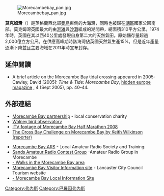 {{expand|time=2015-01-31T10:31:56+00:00}}
{{unreferenced|time=2015-01-31T10:31:56+00:00}}
[[File:Morecambebay_pan.jpg|thumb]]

'''莫克姆灣'''（{{Lang-en|'''Morecambe Bay'''}}）是英格蘭西北部[[曼島|曼島]]東側的大海灣，同時也被歸在[[湖區|湖區]]國家公園南部。莫克姆灣英國最大的由[[泥滩|泥滩]]與[[沙灘|沙灘]]組成的潮間帶，總面積310平方公里。1974年時，英國在其以西40公里處發現自身第二大的天然氣田，原始儲存量超過2,000億立方公尺。在供應高峰期時該海灣佔英國天然氣生產15%，但是近年產量逐漸下降並且主要海域在2011年時宣布封存。

== 延伸閱讀 ==
*A brief article on the Morecambe Bay tidal crossing appeared in 2005: Cawley, David [2005]: ''Time & Tide: Morecambe Bay'', [http://www.hiddeneurope.co.uk hidden europe magazine] {{Wayback|url=http://www.hiddeneurope.co.uk/ |date=20200817113850 }}, 4 (Sept 2005), pp. 40–44.

== 外部連結 ==
{{Commons category|Morecambe Bay}}
*[http://www.morecambebay.org.uk/ Morecambe Bay partnership] {{Wayback|url=http://www.morecambebay.org.uk/ |date=20210128193429 }} - local conservation charity
*[https://web.archive.org/web/20090521180041/http://www.birdobscouncil.org.uk/Walney/body_walney.htm Walney bird observatory]
*[http://www.itvlocal.com/central/?player=CEN_HomePage_15&void=222260 ITV footage of Morecambe Bay Half Marathon 2008] {{Wayback|url=http://www.itvlocal.com/central/?player=CEN_HomePage_15&void=222260 |date=20081225110329 }}
*[https://web.archive.org/web/20101229100355/http://www.crossbayrun.org.uk/gallery.htm  The Cross Bay Challenge on Morecambe Bay by [[Keith_Wilkinson_(reporter)|Keith Wilkinson (reporter)]]]
{{Coord|54|07|N|3|00|W|region:GB_type:waterbody_scale:500000|display=title}}
*[https://web.archive.org/web/20110713045414/http://mbars.internationalham.com/ Morecambe Bay ARS] - Local Amateur Radio Society and Training
*[https://web.archive.org/web/20150402120315/http://www.m0scg.org.uk/ Sands Amateur Radio Contest Group] -Amateur Radio Group in Morecambe
*[https://web.archive.org/web/20130816041621/http://www.wainwright-wanderings.co.uk/ - Walks in the Morecambe Bay area]
*[https://archive.is/20130419214629/http://www.citycoastcountryside.co.uk/site/things-to-do/morecambe-bay-and-crossing-the-sands-p16210 Morecambe Bay Visitor Information site] - Lancaster City Council Tourism website
*[https://web.archive.org/web/20130614042004/http://morecambebay.net/ - Morecambe Bay Local Information Site]

[[Category:弗內斯|Category:弗內斯]]
[[Category:巴羅因弗內斯|Category:巴羅因弗內斯]]